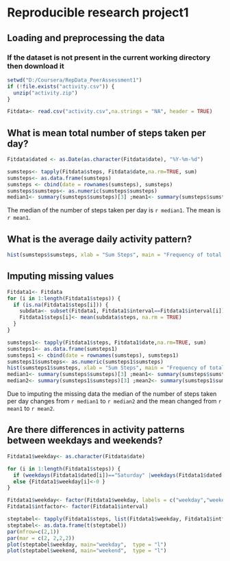 Reproducible research project1 
===============================

## Loading and preprocessing the data
### If the dataset is not present in the current working directory then download it
```r
setwd("D:/Coursera/RepData_PeerAssessment1")
if (!file.exists("activity.csv")) {
  unzip("activity.zip")
}

Fitdata<- read.csv("activity.csv",na.strings = "NA", header = TRUE)

```


## What is mean total number of steps taken per day?
``` r
Fitdata$dated <- as.Date(as.character(Fitdata$date), "%Y-%m-%d")

sumsteps<- tapply(Fitdata$steps, Fitdata$date,na.rm=TRUE, sum)
sumsteps<- as.data.frame(sumsteps)
sumsteps <- cbind(date = rownames(sumsteps), sumsteps)
sumsteps$sumsteps<- as.numeric(sumsteps$sumsteps)
median1<- summary(sumsteps$sumsteps)[3] ;mean1<- summary(sumsteps$sumsteps)[4]

```
The median of the number of steps taken per day is `r median1`. The mean is `r mean1`.

## What is the average daily activity pattern?
```r
hist(sumsteps$sumsteps, xlab = "Sum Steps", main = "Frequency of total number of daily steps")
```



## Imputing missing values
``` r
Fitdata1<- Fitdata
for (i in 1:length(Fitdata1$steps)) {
  if (is.na(Fitdata1$steps[i])) {
    subdata<- subset(Fitdata1, Fitdata1$interval==Fitdata1$interval[i])
    Fitdata1$steps[i]<- mean(subdata$steps, na.rm = TRUE)
  }
}

sumsteps1<- tapply(Fitdata1$steps, Fitdata1$date,na.rm=TRUE, sum)
sumsteps1<- as.data.frame(sumsteps1)
sumsteps1 <- cbind(date = rownames(sumsteps), sumsteps1)
sumsteps1$sumsteps<- as.numeric(sumsteps1$sumsteps)
hist(sumsteps1$sumsteps, xlab = "Sum Steps", main = "Frequency of total number of daily steps NA removed")
median1<- summary(sumsteps$sumsteps)[3] ;mean1<- summary(sumsteps$sumsteps)[4]
median2<- summary(sumsteps1$sumsteps)[3] ;mean2<- summary(sumsteps1$sumsteps)[4]
```

Due to imputing the missing data the median of the number of steps taken per day changes from `r median1` to `r median2` and the mean changed from `r mean1` to `r mean2`.


## Are there differences in activity patterns between weekdays and weekends?
``` r
Fitdata1$weekday<- as.character(Fitdata$date)

for (i in 1:length(Fitdata1$steps)) {
  if (weekdays(Fitdata1$dated[i])=="Saturday" |weekdays(Fitdata1$dated[i])=="Sunday" ) {Fitdata1$weekday[i]<- 1}
  else {Fitdata1$weekday[i]<-0 }
}

Fitdata1$weekday<- factor(Fitdata1$weekday, labels = c("weekday","weekend"))
Fitdata1$intfactor<- factor(Fitdata1$interval)

steptabel<- tapply(Fitdata1$steps, list(Fitdata1$weekday, Fitdata1$intfactor) ,na.rm=TRUE, mean)
steptabel<- as.data.frame(t(steptabel))
par(mfrow=c(2,1))
par(mar = c(2, 2,2,2))
plot(steptabel$weekday, main="weekday",  type = "l")
plot(steptabel$weekend, main="weekend",  type = "l")
```

